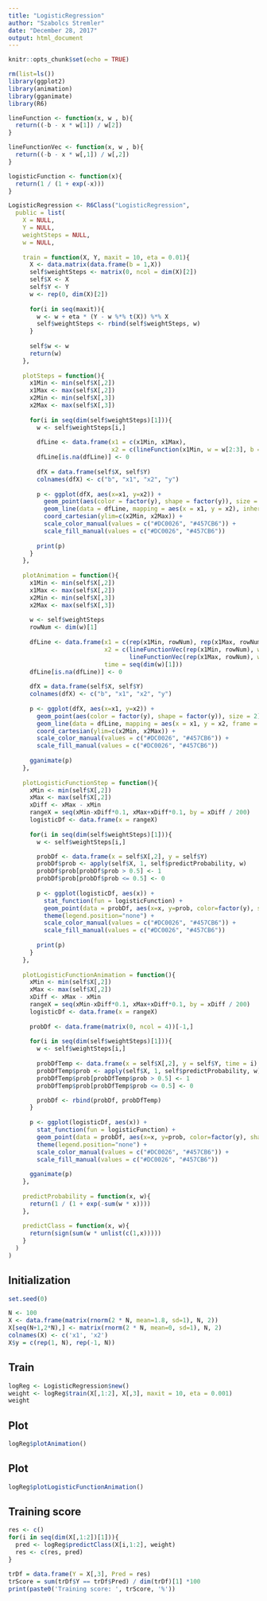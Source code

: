 ```yaml
---
title: "LogisticRegression"
author: "Szabolcs Stremler"
date: "December 28, 2017"
output: html_document
---
```


```r
knitr::opts_chunk$set(echo = TRUE)
```

```r
rm(list=ls())
library(ggplot2)
library(animation)
library(gganimate)
library(R6)

lineFunction <- function(x, w , b){
  return((-b - x * w[1]) / w[2])
}

lineFunctionVec <- function(x, w , b){
  return((-b - x * w[,1]) / w[,2])
}

logisticFunction <- function(x){
  return(1 / (1 + exp(-x)))
}

LogisticRegression <- R6Class("LogisticRegression",
  public = list(
    X = NULL,
    Y = NULL,
    weightSteps = NULL,
    w = NULL,
    
    train = function(X, Y, maxit = 10, eta = 0.01){
      X <- data.matrix(data.frame(b = 1,X))
      self$weightSteps <- matrix(0, ncol = dim(X)[2])
      self$X <- X
      self$Y <- Y
      w <- rep(0, dim(X)[2])
      
      for(i in seq(maxit)){
        w <- w + eta * (Y - w %*% t(X)) %*% X
        self$weightSteps <- rbind(self$weightSteps, w)
      }
      
      self$w <- w
      return(w)
    },
    
    plotSteps = function(){
      x1Min <- min(self$X[,2])
      x1Max <- max(self$X[,2])
      x2Min <- min(self$X[,3])
      x2Max <- max(self$X[,3])
      
      for(i in seq(dim(self$weightSteps)[1])){
        w <- self$weightSteps[i,]
        
        dfLine <- data.frame(x1 = c(x1Min, x1Max),
                             x2 = c(lineFunction(x1Min, w = w[2:3], b = w[1]), lineFunction(x1Max, w = w[2:3], b = w[1])))
        dfLine[is.na(dfLine)] <- 0
        
        dfX = data.frame(self$X, self$Y)
        colnames(dfX) <- c("b", "x1", "x2", "y")
        
        p <- ggplot(dfX, aes(x=x1, y=x2)) +
          geom_point(aes(color = factor(y), shape = factor(y)), size = 2) + theme(legend.position="none") +
          geom_line(data = dfLine, mapping = aes(x = x1, y = x2), inherit.aes = FALSE) +
          coord_cartesian(ylim=c(x2Min, x2Max)) +
          scale_color_manual(values = c("#DC0026", "#457CB6")) + 
          scale_fill_manual(values = c("#DC0026", "#457CB6"))
        
        print(p)
      }
    },
    
    plotAnimation = function(){
      x1Min <- min(self$X[,2])
      x1Max <- max(self$X[,2])
      x2Min <- min(self$X[,3])
      x2Max <- max(self$X[,3])
      
      w <- self$weightSteps
      rowNum <- dim(w)[1]
      
      dfLine <- data.frame(x1 = c(rep(x1Min, rowNum), rep(x1Max, rowNum)),
                           x2 = c(lineFunctionVec(rep(x1Min, rowNum), w = w[,2:3], b = w[,1]),
                                  lineFunctionVec(rep(x1Max, rowNum), w = w[,2:3], b = w[,1])),
                           time = seq(dim(w)[1]))
      dfLine[is.na(dfLine)] <- 0
      
      dfX = data.frame(self$X, self$Y)
      colnames(dfX) <- c("b", "x1", "x2", "y")
      
      p <- ggplot(dfX, aes(x=x1, y=x2)) +
        geom_point(aes(color = factor(y), shape = factor(y)), size = 2) + theme(legend.position="none") +
        geom_line(data = dfLine, mapping = aes(x = x1, y = x2, frame = time), inherit.aes = FALSE) +
        coord_cartesian(ylim=c(x2Min, x2Max)) +
        scale_color_manual(values = c("#DC0026", "#457CB6")) + 
        scale_fill_manual(values = c("#DC0026", "#457CB6"))
      
      gganimate(p)
    },
    
    plotLogisticFunctionStep = function(){
      xMin <- min(self$X[,2])
      xMax <- max(self$X[,2])
      xDiff <- xMax - xMin
      rangeX = seq(xMin-xDiff*0.1, xMax+xDiff*0.1, by = xDiff / 200)
      logisticDf <- data.frame(x = rangeX)
      
      for(i in seq(dim(self$weightSteps)[1])){
        w <- self$weightSteps[i,]

        probDf <- data.frame(x = self$X[,2], y = self$Y)
        probDf$prob <- apply(self$X, 1, self$predictProbability, w)
        probDf$prob[probDf$prob > 0.5] <- 1
        probDf$prob[probDf$prob <= 0.5] <- 0
        
        p <- ggplot(logisticDf, aes(x)) +
          stat_function(fun = logisticFunction) +
          geom_point(data = probDf, aes(x=x, y=prob, color=factor(y), shape=factor(y)), inherit.aes = FALSE)+
          theme(legend.position="none") +
          scale_color_manual(values = c("#DC0026", "#457CB6")) + 
          scale_fill_manual(values = c("#DC0026", "#457CB6"))
        
        print(p)
      }
    },
    
    plotLogisticFunctionAnimation = function(){
      xMin <- min(self$X[,2])
      xMax <- max(self$X[,2])
      xDiff <- xMax - xMin
      rangeX = seq(xMin-xDiff*0.1, xMax+xDiff*0.1, by = xDiff / 200)
      logisticDf <- data.frame(x = rangeX)
      
      probDf <- data.frame(matrix(0, ncol = 4))[-1,]
      
      for(i in seq(dim(self$weightSteps)[1])){
        w <- self$weightSteps[i,]
        
        probDfTemp <- data.frame(x = self$X[,2], y = self$Y, time = i)
        probDfTemp$prob <- apply(self$X, 1, self$predictProbability, w)
        probDfTemp$prob[probDfTemp$prob > 0.5] <- 1
        probDfTemp$prob[probDfTemp$prob <= 0.5] <- 0

        probDf <- rbind(probDf, probDfTemp)
      }
      
      p <- ggplot(logisticDf, aes(x)) +
        stat_function(fun = logisticFunction) +
        geom_point(data = probDf, aes(x=x, y=prob, color=factor(y), shape=factor(y), frame=time), inherit.aes = FALSE)+
        theme(legend.position="none") +
        scale_color_manual(values = c("#DC0026", "#457CB6")) + 
        scale_fill_manual(values = c("#DC0026", "#457CB6"))
      
      gganimate(p)
    },
    
    predictProbability = function(x, w){
      return(1 / (1 + exp(-sum(w * x))))
    },
    
    predictClass = function(x, w){
      return(sign(sum(w * unlist(c(1,x)))))
    }
  )
)
```

## Initialization
```r
set.seed(0)

N <- 100
X <- data.frame(matrix(rnorm(2 * N, mean=1.8, sd=1), N, 2))
X[seq(N+1,2*N),] <- matrix(rnorm(2 * N, mean=0, sd=1), N, 2)
colnames(X) <- c('x1', 'x2')
X$y = c(rep(1, N), rep(-1, N))
```

## Train
```r
logReg <- LogisticRegression$new()
weight <- logReg$train(X[,1:2], X[,3], maxit = 10, eta = 0.001)
weight
```

## Plot
```r

logReg$plotAnimation()

```

## Plot
```r

logReg$plotLogisticFunctionAnimation()

```

## Training score
```r
res <- c()
for(i in seq(dim(X[,1:2])[1])){
  pred <- logReg$predictClass(X[i,1:2], weight)
  res <- c(res, pred)
}

trDf = data.frame(Y = X[,3], Pred = res)
trScore = sum(trDf$Y == trDf$Pred) / dim(trDf)[1] *100
print(paste0('Training score: ', trScore, '%'))
```